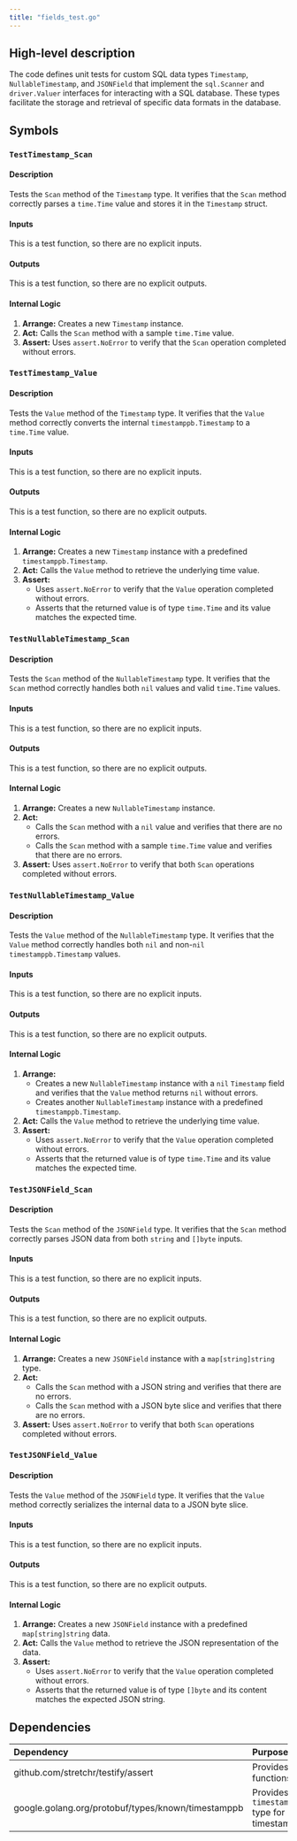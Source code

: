 ```yaml
---
title: "fields_test.go"
---
```


## High-level description
The code defines unit tests for custom SQL data types `Timestamp`, `NullableTimestamp`, and `JSONField` that implement the `sql.Scanner` and `driver.Valuer` interfaces for interacting with a SQL database. These types facilitate the storage and retrieval of specific data formats in the database.

## Symbols

### `TestTimestamp_Scan`
#### Description
Tests the `Scan` method of the `Timestamp` type. It verifies that the `Scan` method correctly parses a `time.Time` value and stores it in the `Timestamp` struct.

#### Inputs
This is a test function, so there are no explicit inputs.

#### Outputs
This is a test function, so there are no explicit outputs.

#### Internal Logic
1. **Arrange:** Creates a new `Timestamp` instance.
2. **Act:** Calls the `Scan` method with a sample `time.Time` value.
3. **Assert:** Uses `assert.NoError` to verify that the `Scan` operation completed without errors.

### `TestTimestamp_Value`
#### Description
Tests the `Value` method of the `Timestamp` type. It verifies that the `Value` method correctly converts the internal `timestamppb.Timestamp` to a `time.Time` value.

#### Inputs
This is a test function, so there are no explicit inputs.

#### Outputs
This is a test function, so there are no explicit outputs.

#### Internal Logic
1. **Arrange:** Creates a new `Timestamp` instance with a predefined `timestamppb.Timestamp`.
2. **Act:** Calls the `Value` method to retrieve the underlying time value.
3. **Assert:** 
    - Uses `assert.NoError` to verify that the `Value` operation completed without errors.
    - Asserts that the returned value is of type `time.Time` and its value matches the expected time.

### `TestNullableTimestamp_Scan`
#### Description
Tests the `Scan` method of the `NullableTimestamp` type. It verifies that the `Scan` method correctly handles both `nil` values and valid `time.Time` values.

#### Inputs
This is a test function, so there are no explicit inputs.

#### Outputs
This is a test function, so there are no explicit outputs.

#### Internal Logic
1. **Arrange:** Creates a new `NullableTimestamp` instance.
2. **Act:** 
    - Calls the `Scan` method with a `nil` value and verifies that there are no errors.
    - Calls the `Scan` method with a sample `time.Time` value and verifies that there are no errors.
3. **Assert:** Uses `assert.NoError` to verify that both `Scan` operations completed without errors.

### `TestNullableTimestamp_Value`
#### Description
Tests the `Value` method of the `NullableTimestamp` type. It verifies that the `Value` method correctly handles both `nil` and non-`nil` `timestamppb.Timestamp` values.

#### Inputs
This is a test function, so there are no explicit inputs.

#### Outputs
This is a test function, so there are no explicit outputs.

#### Internal Logic
1. **Arrange:** 
    - Creates a new `NullableTimestamp` instance with a `nil` `Timestamp` field and verifies that the `Value` method returns `nil` without errors.
    - Creates another `NullableTimestamp` instance with a predefined `timestamppb.Timestamp`.
2. **Act:** Calls the `Value` method to retrieve the underlying time value.
3. **Assert:** 
    - Uses `assert.NoError` to verify that the `Value` operation completed without errors.
    - Asserts that the returned value is of type `time.Time` and its value matches the expected time.

### `TestJSONField_Scan`
#### Description
Tests the `Scan` method of the `JSONField` type. It verifies that the `Scan` method correctly parses JSON data from both `string` and `[]byte` inputs.

#### Inputs
This is a test function, so there are no explicit inputs.

#### Outputs
This is a test function, so there are no explicit outputs.

#### Internal Logic
1. **Arrange:** Creates a new `JSONField` instance with a `map[string]string` type.
2. **Act:** 
    - Calls the `Scan` method with a JSON string and verifies that there are no errors.
    - Calls the `Scan` method with a JSON byte slice and verifies that there are no errors.
3. **Assert:** Uses `assert.NoError` to verify that both `Scan` operations completed without errors.

### `TestJSONField_Value`
#### Description
Tests the `Value` method of the `JSONField` type. It verifies that the `Value` method correctly serializes the internal data to a JSON byte slice.

#### Inputs
This is a test function, so there are no explicit inputs.

#### Outputs
This is a test function, so there are no explicit outputs.

#### Internal Logic
1. **Arrange:** Creates a new `JSONField` instance with a predefined `map[string]string` data.
2. **Act:** Calls the `Value` method to retrieve the JSON representation of the data.
3. **Assert:** 
    - Uses `assert.NoError` to verify that the `Value` operation completed without errors.
    - Asserts that the returned value is of type `[]byte` and its content matches the expected JSON string.

## Dependencies
| Dependency | Purpose |
|:-----------|:--------|
| github.com/stretchr/testify/assert | Provides assertion functions for testing. |
| google.golang.org/protobuf/types/known/timestamppb | Provides the `timestamppb.Timestamp` type for representing timestamps. |

```
```